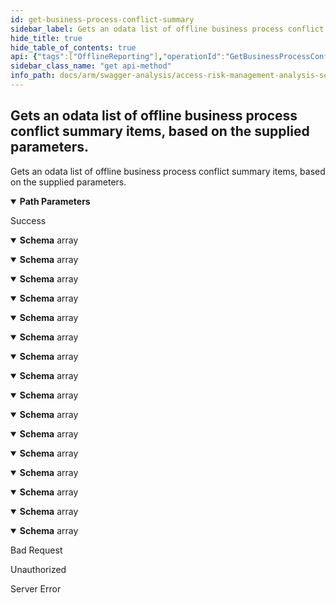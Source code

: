 ```yaml
---
id: get-business-process-conflict-summary
sidebar_label: Gets an odata list of offline business process conflict summary items, based on the supplied parameters.
hide_title: true
hide_table_of_contents: true
api: {"tags":["OfflineReporting"],"operationId":"GetBusinessProcessConflictSummary","parameters":[{"name":"analysisId","in":"path","description":"Represents the unique analysis identifier.","required":true,"schema":{"type":"integer","format":"int32"}}],"responses":{"200":{"description":"Success","content":{"application/json;odata.metadata=minimal;odata.streaming=true":{"schema":{"uniqueItems":false,"type":"array","items":{"description":"Represents the summary of the user conflict data, by business process.","type":"object","properties":{"ruleCode":{"description":"Represents the identifier of the risk (rule), which makes up the group of  risk being summarized in the business process conflict summary.","type":"string"},"riskRating":{"description":"Represents the rating of risk (rule) involved in the business process conflict.  Typical values are: Informational, Low, Medium, High and Critical.","type":"string"},"ruleName":{"description":"Represents the descriptive name of risk (rule) involved in the business process conflict.","type":"string"},"ruleBusinessProcess":{"description":"Represents the root level business process of the risk (rule).","type":"string"},"userId":{"description":"Represents the unique identifier of user involved in the conflict.","type":"string"},"fullName":{"description":"Represents the full name of the user involved in the conflict.","type":"string"},"businessFunctionName1":{"description":"Represents the comma delimited list of one or more business functions that make up the risk (rule).","type":"string"}}}}},"application/json;odata.metadata=minimal;odata.streaming=false":{"schema":{"uniqueItems":false,"type":"array","items":{"description":"Represents the summary of the user conflict data, by business process.","type":"object","properties":{"ruleCode":{"description":"Represents the identifier of the risk (rule), which makes up the group of  risk being summarized in the business process conflict summary.","type":"string"},"riskRating":{"description":"Represents the rating of risk (rule) involved in the business process conflict.  Typical values are: Informational, Low, Medium, High and Critical.","type":"string"},"ruleName":{"description":"Represents the descriptive name of risk (rule) involved in the business process conflict.","type":"string"},"ruleBusinessProcess":{"description":"Represents the root level business process of the risk (rule).","type":"string"},"userId":{"description":"Represents the unique identifier of user involved in the conflict.","type":"string"},"fullName":{"description":"Represents the full name of the user involved in the conflict.","type":"string"},"businessFunctionName1":{"description":"Represents the comma delimited list of one or more business functions that make up the risk (rule).","type":"string"}}}}},"application/json;odata.metadata=minimal":{"schema":{"uniqueItems":false,"type":"array","items":{"description":"Represents the summary of the user conflict data, by business process.","type":"object","properties":{"ruleCode":{"description":"Represents the identifier of the risk (rule), which makes up the group of  risk being summarized in the business process conflict summary.","type":"string"},"riskRating":{"description":"Represents the rating of risk (rule) involved in the business process conflict.  Typical values are: Informational, Low, Medium, High and Critical.","type":"string"},"ruleName":{"description":"Represents the descriptive name of risk (rule) involved in the business process conflict.","type":"string"},"ruleBusinessProcess":{"description":"Represents the root level business process of the risk (rule).","type":"string"},"userId":{"description":"Represents the unique identifier of user involved in the conflict.","type":"string"},"fullName":{"description":"Represents the full name of the user involved in the conflict.","type":"string"},"businessFunctionName1":{"description":"Represents the comma delimited list of one or more business functions that make up the risk (rule).","type":"string"}}}}},"application/json;odata.metadata=full;odata.streaming=true":{"schema":{"uniqueItems":false,"type":"array","items":{"description":"Represents the summary of the user conflict data, by business process.","type":"object","properties":{"ruleCode":{"description":"Represents the identifier of the risk (rule), which makes up the group of  risk being summarized in the business process conflict summary.","type":"string"},"riskRating":{"description":"Represents the rating of risk (rule) involved in the business process conflict.  Typical values are: Informational, Low, Medium, High and Critical.","type":"string"},"ruleName":{"description":"Represents the descriptive name of risk (rule) involved in the business process conflict.","type":"string"},"ruleBusinessProcess":{"description":"Represents the root level business process of the risk (rule).","type":"string"},"userId":{"description":"Represents the unique identifier of user involved in the conflict.","type":"string"},"fullName":{"description":"Represents the full name of the user involved in the conflict.","type":"string"},"businessFunctionName1":{"description":"Represents the comma delimited list of one or more business functions that make up the risk (rule).","type":"string"}}}}},"application/json;odata.metadata=full;odata.streaming=false":{"schema":{"uniqueItems":false,"type":"array","items":{"description":"Represents the summary of the user conflict data, by business process.","type":"object","properties":{"ruleCode":{"description":"Represents the identifier of the risk (rule), which makes up the group of  risk being summarized in the business process conflict summary.","type":"string"},"riskRating":{"description":"Represents the rating of risk (rule) involved in the business process conflict.  Typical values are: Informational, Low, Medium, High and Critical.","type":"string"},"ruleName":{"description":"Represents the descriptive name of risk (rule) involved in the business process conflict.","type":"string"},"ruleBusinessProcess":{"description":"Represents the root level business process of the risk (rule).","type":"string"},"userId":{"description":"Represents the unique identifier of user involved in the conflict.","type":"string"},"fullName":{"description":"Represents the full name of the user involved in the conflict.","type":"string"},"businessFunctionName1":{"description":"Represents the comma delimited list of one or more business functions that make up the risk (rule).","type":"string"}}}}},"application/json;odata.metadata=full":{"schema":{"uniqueItems":false,"type":"array","items":{"description":"Represents the summary of the user conflict data, by business process.","type":"object","properties":{"ruleCode":{"description":"Represents the identifier of the risk (rule), which makes up the group of  risk being summarized in the business process conflict summary.","type":"string"},"riskRating":{"description":"Represents the rating of risk (rule) involved in the business process conflict.  Typical values are: Informational, Low, Medium, High and Critical.","type":"string"},"ruleName":{"description":"Represents the descriptive name of risk (rule) involved in the business process conflict.","type":"string"},"ruleBusinessProcess":{"description":"Represents the root level business process of the risk (rule).","type":"string"},"userId":{"description":"Represents the unique identifier of user involved in the conflict.","type":"string"},"fullName":{"description":"Represents the full name of the user involved in the conflict.","type":"string"},"businessFunctionName1":{"description":"Represents the comma delimited list of one or more business functions that make up the risk (rule).","type":"string"}}}}},"application/json;odata.metadata=none;odata.streaming=true":{"schema":{"uniqueItems":false,"type":"array","items":{"description":"Represents the summary of the user conflict data, by business process.","type":"object","properties":{"ruleCode":{"description":"Represents the identifier of the risk (rule), which makes up the group of  risk being summarized in the business process conflict summary.","type":"string"},"riskRating":{"description":"Represents the rating of risk (rule) involved in the business process conflict.  Typical values are: Informational, Low, Medium, High and Critical.","type":"string"},"ruleName":{"description":"Represents the descriptive name of risk (rule) involved in the business process conflict.","type":"string"},"ruleBusinessProcess":{"description":"Represents the root level business process of the risk (rule).","type":"string"},"userId":{"description":"Represents the unique identifier of user involved in the conflict.","type":"string"},"fullName":{"description":"Represents the full name of the user involved in the conflict.","type":"string"},"businessFunctionName1":{"description":"Represents the comma delimited list of one or more business functions that make up the risk (rule).","type":"string"}}}}},"application/json;odata.metadata=none;odata.streaming=false":{"schema":{"uniqueItems":false,"type":"array","items":{"description":"Represents the summary of the user conflict data, by business process.","type":"object","properties":{"ruleCode":{"description":"Represents the identifier of the risk (rule), which makes up the group of  risk being summarized in the business process conflict summary.","type":"string"},"riskRating":{"description":"Represents the rating of risk (rule) involved in the business process conflict.  Typical values are: Informational, Low, Medium, High and Critical.","type":"string"},"ruleName":{"description":"Represents the descriptive name of risk (rule) involved in the business process conflict.","type":"string"},"ruleBusinessProcess":{"description":"Represents the root level business process of the risk (rule).","type":"string"},"userId":{"description":"Represents the unique identifier of user involved in the conflict.","type":"string"},"fullName":{"description":"Represents the full name of the user involved in the conflict.","type":"string"},"businessFunctionName1":{"description":"Represents the comma delimited list of one or more business functions that make up the risk (rule).","type":"string"}}}}},"application/json;odata.metadata=none":{"schema":{"uniqueItems":false,"type":"array","items":{"description":"Represents the summary of the user conflict data, by business process.","type":"object","properties":{"ruleCode":{"description":"Represents the identifier of the risk (rule), which makes up the group of  risk being summarized in the business process conflict summary.","type":"string"},"riskRating":{"description":"Represents the rating of risk (rule) involved in the business process conflict.  Typical values are: Informational, Low, Medium, High and Critical.","type":"string"},"ruleName":{"description":"Represents the descriptive name of risk (rule) involved in the business process conflict.","type":"string"},"ruleBusinessProcess":{"description":"Represents the root level business process of the risk (rule).","type":"string"},"userId":{"description":"Represents the unique identifier of user involved in the conflict.","type":"string"},"fullName":{"description":"Represents the full name of the user involved in the conflict.","type":"string"},"businessFunctionName1":{"description":"Represents the comma delimited list of one or more business functions that make up the risk (rule).","type":"string"}}}}},"application/json;odata.streaming=true":{"schema":{"uniqueItems":false,"type":"array","items":{"description":"Represents the summary of the user conflict data, by business process.","type":"object","properties":{"ruleCode":{"description":"Represents the identifier of the risk (rule), which makes up the group of  risk being summarized in the business process conflict summary.","type":"string"},"riskRating":{"description":"Represents the rating of risk (rule) involved in the business process conflict.  Typical values are: Informational, Low, Medium, High and Critical.","type":"string"},"ruleName":{"description":"Represents the descriptive name of risk (rule) involved in the business process conflict.","type":"string"},"ruleBusinessProcess":{"description":"Represents the root level business process of the risk (rule).","type":"string"},"userId":{"description":"Represents the unique identifier of user involved in the conflict.","type":"string"},"fullName":{"description":"Represents the full name of the user involved in the conflict.","type":"string"},"businessFunctionName1":{"description":"Represents the comma delimited list of one or more business functions that make up the risk (rule).","type":"string"}}}}},"application/json;odata.streaming=false":{"schema":{"uniqueItems":false,"type":"array","items":{"description":"Represents the summary of the user conflict data, by business process.","type":"object","properties":{"ruleCode":{"description":"Represents the identifier of the risk (rule), which makes up the group of  risk being summarized in the business process conflict summary.","type":"string"},"riskRating":{"description":"Represents the rating of risk (rule) involved in the business process conflict.  Typical values are: Informational, Low, Medium, High and Critical.","type":"string"},"ruleName":{"description":"Represents the descriptive name of risk (rule) involved in the business process conflict.","type":"string"},"ruleBusinessProcess":{"description":"Represents the root level business process of the risk (rule).","type":"string"},"userId":{"description":"Represents the unique identifier of user involved in the conflict.","type":"string"},"fullName":{"description":"Represents the full name of the user involved in the conflict.","type":"string"},"businessFunctionName1":{"description":"Represents the comma delimited list of one or more business functions that make up the risk (rule).","type":"string"}}}}},"application/json":{"schema":{"uniqueItems":false,"type":"array","items":{"description":"Represents the summary of the user conflict data, by business process.","type":"object","properties":{"ruleCode":{"description":"Represents the identifier of the risk (rule), which makes up the group of  risk being summarized in the business process conflict summary.","type":"string"},"riskRating":{"description":"Represents the rating of risk (rule) involved in the business process conflict.  Typical values are: Informational, Low, Medium, High and Critical.","type":"string"},"ruleName":{"description":"Represents the descriptive name of risk (rule) involved in the business process conflict.","type":"string"},"ruleBusinessProcess":{"description":"Represents the root level business process of the risk (rule).","type":"string"},"userId":{"description":"Represents the unique identifier of user involved in the conflict.","type":"string"},"fullName":{"description":"Represents the full name of the user involved in the conflict.","type":"string"},"businessFunctionName1":{"description":"Represents the comma delimited list of one or more business functions that make up the risk (rule).","type":"string"}}}}},"application/xml":{"schema":{"uniqueItems":false,"type":"array","items":{"description":"Represents the summary of the user conflict data, by business process.","type":"object","properties":{"ruleCode":{"description":"Represents the identifier of the risk (rule), which makes up the group of  risk being summarized in the business process conflict summary.","type":"string"},"riskRating":{"description":"Represents the rating of risk (rule) involved in the business process conflict.  Typical values are: Informational, Low, Medium, High and Critical.","type":"string"},"ruleName":{"description":"Represents the descriptive name of risk (rule) involved in the business process conflict.","type":"string"},"ruleBusinessProcess":{"description":"Represents the root level business process of the risk (rule).","type":"string"},"userId":{"description":"Represents the unique identifier of user involved in the conflict.","type":"string"},"fullName":{"description":"Represents the full name of the user involved in the conflict.","type":"string"},"businessFunctionName1":{"description":"Represents the comma delimited list of one or more business functions that make up the risk (rule).","type":"string"}}}}},"application/prs.odatatestxx-odata":{"schema":{"uniqueItems":false,"type":"array","items":{"description":"Represents the summary of the user conflict data, by business process.","type":"object","properties":{"ruleCode":{"description":"Represents the identifier of the risk (rule), which makes up the group of  risk being summarized in the business process conflict summary.","type":"string"},"riskRating":{"description":"Represents the rating of risk (rule) involved in the business process conflict.  Typical values are: Informational, Low, Medium, High and Critical.","type":"string"},"ruleName":{"description":"Represents the descriptive name of risk (rule) involved in the business process conflict.","type":"string"},"ruleBusinessProcess":{"description":"Represents the root level business process of the risk (rule).","type":"string"},"userId":{"description":"Represents the unique identifier of user involved in the conflict.","type":"string"},"fullName":{"description":"Represents the full name of the user involved in the conflict.","type":"string"},"businessFunctionName1":{"description":"Represents the comma delimited list of one or more business functions that make up the risk (rule).","type":"string"}}}}},"text/plain":{"schema":{"uniqueItems":false,"type":"array","items":{"description":"Represents the summary of the user conflict data, by business process.","type":"object","properties":{"ruleCode":{"description":"Represents the identifier of the risk (rule), which makes up the group of  risk being summarized in the business process conflict summary.","type":"string"},"riskRating":{"description":"Represents the rating of risk (rule) involved in the business process conflict.  Typical values are: Informational, Low, Medium, High and Critical.","type":"string"},"ruleName":{"description":"Represents the descriptive name of risk (rule) involved in the business process conflict.","type":"string"},"ruleBusinessProcess":{"description":"Represents the root level business process of the risk (rule).","type":"string"},"userId":{"description":"Represents the unique identifier of user involved in the conflict.","type":"string"},"fullName":{"description":"Represents the full name of the user involved in the conflict.","type":"string"},"businessFunctionName1":{"description":"Represents the comma delimited list of one or more business functions that make up the risk (rule).","type":"string"}}}}},"text/json":{"schema":{"uniqueItems":false,"type":"array","items":{"description":"Represents the summary of the user conflict data, by business process.","type":"object","properties":{"ruleCode":{"description":"Represents the identifier of the risk (rule), which makes up the group of  risk being summarized in the business process conflict summary.","type":"string"},"riskRating":{"description":"Represents the rating of risk (rule) involved in the business process conflict.  Typical values are: Informational, Low, Medium, High and Critical.","type":"string"},"ruleName":{"description":"Represents the descriptive name of risk (rule) involved in the business process conflict.","type":"string"},"ruleBusinessProcess":{"description":"Represents the root level business process of the risk (rule).","type":"string"},"userId":{"description":"Represents the unique identifier of user involved in the conflict.","type":"string"},"fullName":{"description":"Represents the full name of the user involved in the conflict.","type":"string"},"businessFunctionName1":{"description":"Represents the comma delimited list of one or more business functions that make up the risk (rule).","type":"string"}}}}}}},"400":{"description":"Bad Request"},"401":{"description":"Unauthorized"},"500":{"description":"Server Error"}},"description":"Gets an odata list of offline business process conflict summary items, based on the supplied parameters.","method":"get","path":"/api/offlinereporting/businessprocessconflictsummary/{analysisId}","info":{"version":"v1","title":"Access Risk Management Analysis Services"},"postman":{"name":"Gets an odata list of offline business process conflict summary items, based on the supplied parameters.","description":{"type":"text/plain"},"url":{"path":["api","offlinereporting","businessprocessconflictsummary",":analysisId"],"host":["{{baseUrl}}"],"query":[],"variable":[{"disabled":false,"description":{"content":"(Required) Represents the unique analysis identifier.","type":"text/plain"},"type":"any","value":"","key":"analysisId"}]},"header":[{"key":"Accept","value":"application/json;odata.metadata=minimal;odata.streaming=true"}],"method":"GET"}}
sidebar_class_name: "get api-method"
info_path: docs/arm/swagger-analysis/access-risk-management-analysis-services
---
```



## Gets an odata list of offline business process conflict summary items, based on the supplied parameters.



Gets an odata list of offline business process conflict summary items, based on the supplied parameters.

<details style={{"marginBottom":"1rem"}} data-collapsed={false} open={true}><summary style={{}}><strong>Path Parameters</strong></summary><div><ul><ParamsItem className={"paramsItem"} param={{"name":"analysisId","in":"path","description":"Represents the unique analysis identifier.","required":true,"schema":{"type":"integer","format":"int32"}}}></ParamsItem></ul></div></details><div><ApiTabs><TabItem label={"200"} value={"200"}><div>

Success

</div><div><MimeTabs groupId={"mime-type"}><TabItem label={"application/json;odata.metadata=minimal;odata.streaming=true"} value={"application/json;odata.metadata=minimal;odata.streaming=true"}><SchemaTabs groupId={"schema-tabs"}><TabItem label={"Schema"} value={"Schema"}><details style={{}} data-collapsed={false} open={true}><summary style={{"textAlign":"left"}}><strong>Schema</strong><span style={{"opacity":"0.6"}}> array</span></summary><div style={{"textAlign":"left","marginLeft":"1rem"}}></div><ul style={{"marginLeft":"1rem"}}><SchemaItem collapsible={false} name={"ruleCode"} required={false} schemaDescription={"Represents the identifier of the risk (rule), which makes up the group of  risk being summarized in the business process conflict summary."} schemaName={"string"} qualifierMessage={undefined} defaultValue={undefined}></SchemaItem><SchemaItem collapsible={false} name={"riskRating"} required={false} schemaDescription={"Represents the rating of risk (rule) involved in the business process conflict.  Typical values are: Informational, Low, Medium, High and Critical."} schemaName={"string"} qualifierMessage={undefined} defaultValue={undefined}></SchemaItem><SchemaItem collapsible={false} name={"ruleName"} required={false} schemaDescription={"Represents the descriptive name of risk (rule) involved in the business process conflict."} schemaName={"string"} qualifierMessage={undefined} defaultValue={undefined}></SchemaItem><SchemaItem collapsible={false} name={"ruleBusinessProcess"} required={false} schemaDescription={"Represents the root level business process of the risk (rule)."} schemaName={"string"} qualifierMessage={undefined} defaultValue={undefined}></SchemaItem><SchemaItem collapsible={false} name={"userId"} required={false} schemaDescription={"Represents the unique identifier of user involved in the conflict."} schemaName={"string"} qualifierMessage={undefined} defaultValue={undefined}></SchemaItem><SchemaItem collapsible={false} name={"fullName"} required={false} schemaDescription={"Represents the full name of the user involved in the conflict."} schemaName={"string"} qualifierMessage={undefined} defaultValue={undefined}></SchemaItem><SchemaItem collapsible={false} name={"businessFunctionName1"} required={false} schemaDescription={"Represents the comma delimited list of one or more business functions that make up the risk (rule)."} schemaName={"string"} qualifierMessage={undefined} defaultValue={undefined}></SchemaItem></ul></details></TabItem></SchemaTabs></TabItem><TabItem label={"application/json;odata.metadata=minimal;odata.streaming=false"} value={"application/json;odata.metadata=minimal;odata.streaming=false"}><SchemaTabs groupId={"schema-tabs"}><TabItem label={"Schema"} value={"Schema"}><details style={{}} data-collapsed={false} open={true}><summary style={{"textAlign":"left"}}><strong>Schema</strong><span style={{"opacity":"0.6"}}> array</span></summary><div style={{"textAlign":"left","marginLeft":"1rem"}}></div><ul style={{"marginLeft":"1rem"}}><SchemaItem collapsible={false} name={"ruleCode"} required={false} schemaDescription={"Represents the identifier of the risk (rule), which makes up the group of  risk being summarized in the business process conflict summary."} schemaName={"string"} qualifierMessage={undefined} defaultValue={undefined}></SchemaItem><SchemaItem collapsible={false} name={"riskRating"} required={false} schemaDescription={"Represents the rating of risk (rule) involved in the business process conflict.  Typical values are: Informational, Low, Medium, High and Critical."} schemaName={"string"} qualifierMessage={undefined} defaultValue={undefined}></SchemaItem><SchemaItem collapsible={false} name={"ruleName"} required={false} schemaDescription={"Represents the descriptive name of risk (rule) involved in the business process conflict."} schemaName={"string"} qualifierMessage={undefined} defaultValue={undefined}></SchemaItem><SchemaItem collapsible={false} name={"ruleBusinessProcess"} required={false} schemaDescription={"Represents the root level business process of the risk (rule)."} schemaName={"string"} qualifierMessage={undefined} defaultValue={undefined}></SchemaItem><SchemaItem collapsible={false} name={"userId"} required={false} schemaDescription={"Represents the unique identifier of user involved in the conflict."} schemaName={"string"} qualifierMessage={undefined} defaultValue={undefined}></SchemaItem><SchemaItem collapsible={false} name={"fullName"} required={false} schemaDescription={"Represents the full name of the user involved in the conflict."} schemaName={"string"} qualifierMessage={undefined} defaultValue={undefined}></SchemaItem><SchemaItem collapsible={false} name={"businessFunctionName1"} required={false} schemaDescription={"Represents the comma delimited list of one or more business functions that make up the risk (rule)."} schemaName={"string"} qualifierMessage={undefined} defaultValue={undefined}></SchemaItem></ul></details></TabItem></SchemaTabs></TabItem><TabItem label={"application/json;odata.metadata=minimal"} value={"application/json;odata.metadata=minimal"}><SchemaTabs groupId={"schema-tabs"}><TabItem label={"Schema"} value={"Schema"}><details style={{}} data-collapsed={false} open={true}><summary style={{"textAlign":"left"}}><strong>Schema</strong><span style={{"opacity":"0.6"}}> array</span></summary><div style={{"textAlign":"left","marginLeft":"1rem"}}></div><ul style={{"marginLeft":"1rem"}}><SchemaItem collapsible={false} name={"ruleCode"} required={false} schemaDescription={"Represents the identifier of the risk (rule), which makes up the group of  risk being summarized in the business process conflict summary."} schemaName={"string"} qualifierMessage={undefined} defaultValue={undefined}></SchemaItem><SchemaItem collapsible={false} name={"riskRating"} required={false} schemaDescription={"Represents the rating of risk (rule) involved in the business process conflict.  Typical values are: Informational, Low, Medium, High and Critical."} schemaName={"string"} qualifierMessage={undefined} defaultValue={undefined}></SchemaItem><SchemaItem collapsible={false} name={"ruleName"} required={false} schemaDescription={"Represents the descriptive name of risk (rule) involved in the business process conflict."} schemaName={"string"} qualifierMessage={undefined} defaultValue={undefined}></SchemaItem><SchemaItem collapsible={false} name={"ruleBusinessProcess"} required={false} schemaDescription={"Represents the root level business process of the risk (rule)."} schemaName={"string"} qualifierMessage={undefined} defaultValue={undefined}></SchemaItem><SchemaItem collapsible={false} name={"userId"} required={false} schemaDescription={"Represents the unique identifier of user involved in the conflict."} schemaName={"string"} qualifierMessage={undefined} defaultValue={undefined}></SchemaItem><SchemaItem collapsible={false} name={"fullName"} required={false} schemaDescription={"Represents the full name of the user involved in the conflict."} schemaName={"string"} qualifierMessage={undefined} defaultValue={undefined}></SchemaItem><SchemaItem collapsible={false} name={"businessFunctionName1"} required={false} schemaDescription={"Represents the comma delimited list of one or more business functions that make up the risk (rule)."} schemaName={"string"} qualifierMessage={undefined} defaultValue={undefined}></SchemaItem></ul></details></TabItem></SchemaTabs></TabItem><TabItem label={"application/json;odata.metadata=full;odata.streaming=true"} value={"application/json;odata.metadata=full;odata.streaming=true"}><SchemaTabs groupId={"schema-tabs"}><TabItem label={"Schema"} value={"Schema"}><details style={{}} data-collapsed={false} open={true}><summary style={{"textAlign":"left"}}><strong>Schema</strong><span style={{"opacity":"0.6"}}> array</span></summary><div style={{"textAlign":"left","marginLeft":"1rem"}}></div><ul style={{"marginLeft":"1rem"}}><SchemaItem collapsible={false} name={"ruleCode"} required={false} schemaDescription={"Represents the identifier of the risk (rule), which makes up the group of  risk being summarized in the business process conflict summary."} schemaName={"string"} qualifierMessage={undefined} defaultValue={undefined}></SchemaItem><SchemaItem collapsible={false} name={"riskRating"} required={false} schemaDescription={"Represents the rating of risk (rule) involved in the business process conflict.  Typical values are: Informational, Low, Medium, High and Critical."} schemaName={"string"} qualifierMessage={undefined} defaultValue={undefined}></SchemaItem><SchemaItem collapsible={false} name={"ruleName"} required={false} schemaDescription={"Represents the descriptive name of risk (rule) involved in the business process conflict."} schemaName={"string"} qualifierMessage={undefined} defaultValue={undefined}></SchemaItem><SchemaItem collapsible={false} name={"ruleBusinessProcess"} required={false} schemaDescription={"Represents the root level business process of the risk (rule)."} schemaName={"string"} qualifierMessage={undefined} defaultValue={undefined}></SchemaItem><SchemaItem collapsible={false} name={"userId"} required={false} schemaDescription={"Represents the unique identifier of user involved in the conflict."} schemaName={"string"} qualifierMessage={undefined} defaultValue={undefined}></SchemaItem><SchemaItem collapsible={false} name={"fullName"} required={false} schemaDescription={"Represents the full name of the user involved in the conflict."} schemaName={"string"} qualifierMessage={undefined} defaultValue={undefined}></SchemaItem><SchemaItem collapsible={false} name={"businessFunctionName1"} required={false} schemaDescription={"Represents the comma delimited list of one or more business functions that make up the risk (rule)."} schemaName={"string"} qualifierMessage={undefined} defaultValue={undefined}></SchemaItem></ul></details></TabItem></SchemaTabs></TabItem><TabItem label={"application/json;odata.metadata=full;odata.streaming=false"} value={"application/json;odata.metadata=full;odata.streaming=false"}><SchemaTabs groupId={"schema-tabs"}><TabItem label={"Schema"} value={"Schema"}><details style={{}} data-collapsed={false} open={true}><summary style={{"textAlign":"left"}}><strong>Schema</strong><span style={{"opacity":"0.6"}}> array</span></summary><div style={{"textAlign":"left","marginLeft":"1rem"}}></div><ul style={{"marginLeft":"1rem"}}><SchemaItem collapsible={false} name={"ruleCode"} required={false} schemaDescription={"Represents the identifier of the risk (rule), which makes up the group of  risk being summarized in the business process conflict summary."} schemaName={"string"} qualifierMessage={undefined} defaultValue={undefined}></SchemaItem><SchemaItem collapsible={false} name={"riskRating"} required={false} schemaDescription={"Represents the rating of risk (rule) involved in the business process conflict.  Typical values are: Informational, Low, Medium, High and Critical."} schemaName={"string"} qualifierMessage={undefined} defaultValue={undefined}></SchemaItem><SchemaItem collapsible={false} name={"ruleName"} required={false} schemaDescription={"Represents the descriptive name of risk (rule) involved in the business process conflict."} schemaName={"string"} qualifierMessage={undefined} defaultValue={undefined}></SchemaItem><SchemaItem collapsible={false} name={"ruleBusinessProcess"} required={false} schemaDescription={"Represents the root level business process of the risk (rule)."} schemaName={"string"} qualifierMessage={undefined} defaultValue={undefined}></SchemaItem><SchemaItem collapsible={false} name={"userId"} required={false} schemaDescription={"Represents the unique identifier of user involved in the conflict."} schemaName={"string"} qualifierMessage={undefined} defaultValue={undefined}></SchemaItem><SchemaItem collapsible={false} name={"fullName"} required={false} schemaDescription={"Represents the full name of the user involved in the conflict."} schemaName={"string"} qualifierMessage={undefined} defaultValue={undefined}></SchemaItem><SchemaItem collapsible={false} name={"businessFunctionName1"} required={false} schemaDescription={"Represents the comma delimited list of one or more business functions that make up the risk (rule)."} schemaName={"string"} qualifierMessage={undefined} defaultValue={undefined}></SchemaItem></ul></details></TabItem></SchemaTabs></TabItem><TabItem label={"application/json;odata.metadata=full"} value={"application/json;odata.metadata=full"}><SchemaTabs groupId={"schema-tabs"}><TabItem label={"Schema"} value={"Schema"}><details style={{}} data-collapsed={false} open={true}><summary style={{"textAlign":"left"}}><strong>Schema</strong><span style={{"opacity":"0.6"}}> array</span></summary><div style={{"textAlign":"left","marginLeft":"1rem"}}></div><ul style={{"marginLeft":"1rem"}}><SchemaItem collapsible={false} name={"ruleCode"} required={false} schemaDescription={"Represents the identifier of the risk (rule), which makes up the group of  risk being summarized in the business process conflict summary."} schemaName={"string"} qualifierMessage={undefined} defaultValue={undefined}></SchemaItem><SchemaItem collapsible={false} name={"riskRating"} required={false} schemaDescription={"Represents the rating of risk (rule) involved in the business process conflict.  Typical values are: Informational, Low, Medium, High and Critical."} schemaName={"string"} qualifierMessage={undefined} defaultValue={undefined}></SchemaItem><SchemaItem collapsible={false} name={"ruleName"} required={false} schemaDescription={"Represents the descriptive name of risk (rule) involved in the business process conflict."} schemaName={"string"} qualifierMessage={undefined} defaultValue={undefined}></SchemaItem><SchemaItem collapsible={false} name={"ruleBusinessProcess"} required={false} schemaDescription={"Represents the root level business process of the risk (rule)."} schemaName={"string"} qualifierMessage={undefined} defaultValue={undefined}></SchemaItem><SchemaItem collapsible={false} name={"userId"} required={false} schemaDescription={"Represents the unique identifier of user involved in the conflict."} schemaName={"string"} qualifierMessage={undefined} defaultValue={undefined}></SchemaItem><SchemaItem collapsible={false} name={"fullName"} required={false} schemaDescription={"Represents the full name of the user involved in the conflict."} schemaName={"string"} qualifierMessage={undefined} defaultValue={undefined}></SchemaItem><SchemaItem collapsible={false} name={"businessFunctionName1"} required={false} schemaDescription={"Represents the comma delimited list of one or more business functions that make up the risk (rule)."} schemaName={"string"} qualifierMessage={undefined} defaultValue={undefined}></SchemaItem></ul></details></TabItem></SchemaTabs></TabItem><TabItem label={"application/json;odata.metadata=none;odata.streaming=true"} value={"application/json;odata.metadata=none;odata.streaming=true"}><SchemaTabs groupId={"schema-tabs"}><TabItem label={"Schema"} value={"Schema"}><details style={{}} data-collapsed={false} open={true}><summary style={{"textAlign":"left"}}><strong>Schema</strong><span style={{"opacity":"0.6"}}> array</span></summary><div style={{"textAlign":"left","marginLeft":"1rem"}}></div><ul style={{"marginLeft":"1rem"}}><SchemaItem collapsible={false} name={"ruleCode"} required={false} schemaDescription={"Represents the identifier of the risk (rule), which makes up the group of  risk being summarized in the business process conflict summary."} schemaName={"string"} qualifierMessage={undefined} defaultValue={undefined}></SchemaItem><SchemaItem collapsible={false} name={"riskRating"} required={false} schemaDescription={"Represents the rating of risk (rule) involved in the business process conflict.  Typical values are: Informational, Low, Medium, High and Critical."} schemaName={"string"} qualifierMessage={undefined} defaultValue={undefined}></SchemaItem><SchemaItem collapsible={false} name={"ruleName"} required={false} schemaDescription={"Represents the descriptive name of risk (rule) involved in the business process conflict."} schemaName={"string"} qualifierMessage={undefined} defaultValue={undefined}></SchemaItem><SchemaItem collapsible={false} name={"ruleBusinessProcess"} required={false} schemaDescription={"Represents the root level business process of the risk (rule)."} schemaName={"string"} qualifierMessage={undefined} defaultValue={undefined}></SchemaItem><SchemaItem collapsible={false} name={"userId"} required={false} schemaDescription={"Represents the unique identifier of user involved in the conflict."} schemaName={"string"} qualifierMessage={undefined} defaultValue={undefined}></SchemaItem><SchemaItem collapsible={false} name={"fullName"} required={false} schemaDescription={"Represents the full name of the user involved in the conflict."} schemaName={"string"} qualifierMessage={undefined} defaultValue={undefined}></SchemaItem><SchemaItem collapsible={false} name={"businessFunctionName1"} required={false} schemaDescription={"Represents the comma delimited list of one or more business functions that make up the risk (rule)."} schemaName={"string"} qualifierMessage={undefined} defaultValue={undefined}></SchemaItem></ul></details></TabItem></SchemaTabs></TabItem><TabItem label={"application/json;odata.metadata=none;odata.streaming=false"} value={"application/json;odata.metadata=none;odata.streaming=false"}><SchemaTabs groupId={"schema-tabs"}><TabItem label={"Schema"} value={"Schema"}><details style={{}} data-collapsed={false} open={true}><summary style={{"textAlign":"left"}}><strong>Schema</strong><span style={{"opacity":"0.6"}}> array</span></summary><div style={{"textAlign":"left","marginLeft":"1rem"}}></div><ul style={{"marginLeft":"1rem"}}><SchemaItem collapsible={false} name={"ruleCode"} required={false} schemaDescription={"Represents the identifier of the risk (rule), which makes up the group of  risk being summarized in the business process conflict summary."} schemaName={"string"} qualifierMessage={undefined} defaultValue={undefined}></SchemaItem><SchemaItem collapsible={false} name={"riskRating"} required={false} schemaDescription={"Represents the rating of risk (rule) involved in the business process conflict.  Typical values are: Informational, Low, Medium, High and Critical."} schemaName={"string"} qualifierMessage={undefined} defaultValue={undefined}></SchemaItem><SchemaItem collapsible={false} name={"ruleName"} required={false} schemaDescription={"Represents the descriptive name of risk (rule) involved in the business process conflict."} schemaName={"string"} qualifierMessage={undefined} defaultValue={undefined}></SchemaItem><SchemaItem collapsible={false} name={"ruleBusinessProcess"} required={false} schemaDescription={"Represents the root level business process of the risk (rule)."} schemaName={"string"} qualifierMessage={undefined} defaultValue={undefined}></SchemaItem><SchemaItem collapsible={false} name={"userId"} required={false} schemaDescription={"Represents the unique identifier of user involved in the conflict."} schemaName={"string"} qualifierMessage={undefined} defaultValue={undefined}></SchemaItem><SchemaItem collapsible={false} name={"fullName"} required={false} schemaDescription={"Represents the full name of the user involved in the conflict."} schemaName={"string"} qualifierMessage={undefined} defaultValue={undefined}></SchemaItem><SchemaItem collapsible={false} name={"businessFunctionName1"} required={false} schemaDescription={"Represents the comma delimited list of one or more business functions that make up the risk (rule)."} schemaName={"string"} qualifierMessage={undefined} defaultValue={undefined}></SchemaItem></ul></details></TabItem></SchemaTabs></TabItem><TabItem label={"application/json;odata.metadata=none"} value={"application/json;odata.metadata=none"}><SchemaTabs groupId={"schema-tabs"}><TabItem label={"Schema"} value={"Schema"}><details style={{}} data-collapsed={false} open={true}><summary style={{"textAlign":"left"}}><strong>Schema</strong><span style={{"opacity":"0.6"}}> array</span></summary><div style={{"textAlign":"left","marginLeft":"1rem"}}></div><ul style={{"marginLeft":"1rem"}}><SchemaItem collapsible={false} name={"ruleCode"} required={false} schemaDescription={"Represents the identifier of the risk (rule), which makes up the group of  risk being summarized in the business process conflict summary."} schemaName={"string"} qualifierMessage={undefined} defaultValue={undefined}></SchemaItem><SchemaItem collapsible={false} name={"riskRating"} required={false} schemaDescription={"Represents the rating of risk (rule) involved in the business process conflict.  Typical values are: Informational, Low, Medium, High and Critical."} schemaName={"string"} qualifierMessage={undefined} defaultValue={undefined}></SchemaItem><SchemaItem collapsible={false} name={"ruleName"} required={false} schemaDescription={"Represents the descriptive name of risk (rule) involved in the business process conflict."} schemaName={"string"} qualifierMessage={undefined} defaultValue={undefined}></SchemaItem><SchemaItem collapsible={false} name={"ruleBusinessProcess"} required={false} schemaDescription={"Represents the root level business process of the risk (rule)."} schemaName={"string"} qualifierMessage={undefined} defaultValue={undefined}></SchemaItem><SchemaItem collapsible={false} name={"userId"} required={false} schemaDescription={"Represents the unique identifier of user involved in the conflict."} schemaName={"string"} qualifierMessage={undefined} defaultValue={undefined}></SchemaItem><SchemaItem collapsible={false} name={"fullName"} required={false} schemaDescription={"Represents the full name of the user involved in the conflict."} schemaName={"string"} qualifierMessage={undefined} defaultValue={undefined}></SchemaItem><SchemaItem collapsible={false} name={"businessFunctionName1"} required={false} schemaDescription={"Represents the comma delimited list of one or more business functions that make up the risk (rule)."} schemaName={"string"} qualifierMessage={undefined} defaultValue={undefined}></SchemaItem></ul></details></TabItem></SchemaTabs></TabItem><TabItem label={"application/json;odata.streaming=true"} value={"application/json;odata.streaming=true"}><SchemaTabs groupId={"schema-tabs"}><TabItem label={"Schema"} value={"Schema"}><details style={{}} data-collapsed={false} open={true}><summary style={{"textAlign":"left"}}><strong>Schema</strong><span style={{"opacity":"0.6"}}> array</span></summary><div style={{"textAlign":"left","marginLeft":"1rem"}}></div><ul style={{"marginLeft":"1rem"}}><SchemaItem collapsible={false} name={"ruleCode"} required={false} schemaDescription={"Represents the identifier of the risk (rule), which makes up the group of  risk being summarized in the business process conflict summary."} schemaName={"string"} qualifierMessage={undefined} defaultValue={undefined}></SchemaItem><SchemaItem collapsible={false} name={"riskRating"} required={false} schemaDescription={"Represents the rating of risk (rule) involved in the business process conflict.  Typical values are: Informational, Low, Medium, High and Critical."} schemaName={"string"} qualifierMessage={undefined} defaultValue={undefined}></SchemaItem><SchemaItem collapsible={false} name={"ruleName"} required={false} schemaDescription={"Represents the descriptive name of risk (rule) involved in the business process conflict."} schemaName={"string"} qualifierMessage={undefined} defaultValue={undefined}></SchemaItem><SchemaItem collapsible={false} name={"ruleBusinessProcess"} required={false} schemaDescription={"Represents the root level business process of the risk (rule)."} schemaName={"string"} qualifierMessage={undefined} defaultValue={undefined}></SchemaItem><SchemaItem collapsible={false} name={"userId"} required={false} schemaDescription={"Represents the unique identifier of user involved in the conflict."} schemaName={"string"} qualifierMessage={undefined} defaultValue={undefined}></SchemaItem><SchemaItem collapsible={false} name={"fullName"} required={false} schemaDescription={"Represents the full name of the user involved in the conflict."} schemaName={"string"} qualifierMessage={undefined} defaultValue={undefined}></SchemaItem><SchemaItem collapsible={false} name={"businessFunctionName1"} required={false} schemaDescription={"Represents the comma delimited list of one or more business functions that make up the risk (rule)."} schemaName={"string"} qualifierMessage={undefined} defaultValue={undefined}></SchemaItem></ul></details></TabItem></SchemaTabs></TabItem><TabItem label={"application/json;odata.streaming=false"} value={"application/json;odata.streaming=false"}><SchemaTabs groupId={"schema-tabs"}><TabItem label={"Schema"} value={"Schema"}><details style={{}} data-collapsed={false} open={true}><summary style={{"textAlign":"left"}}><strong>Schema</strong><span style={{"opacity":"0.6"}}> array</span></summary><div style={{"textAlign":"left","marginLeft":"1rem"}}></div><ul style={{"marginLeft":"1rem"}}><SchemaItem collapsible={false} name={"ruleCode"} required={false} schemaDescription={"Represents the identifier of the risk (rule), which makes up the group of  risk being summarized in the business process conflict summary."} schemaName={"string"} qualifierMessage={undefined} defaultValue={undefined}></SchemaItem><SchemaItem collapsible={false} name={"riskRating"} required={false} schemaDescription={"Represents the rating of risk (rule) involved in the business process conflict.  Typical values are: Informational, Low, Medium, High and Critical."} schemaName={"string"} qualifierMessage={undefined} defaultValue={undefined}></SchemaItem><SchemaItem collapsible={false} name={"ruleName"} required={false} schemaDescription={"Represents the descriptive name of risk (rule) involved in the business process conflict."} schemaName={"string"} qualifierMessage={undefined} defaultValue={undefined}></SchemaItem><SchemaItem collapsible={false} name={"ruleBusinessProcess"} required={false} schemaDescription={"Represents the root level business process of the risk (rule)."} schemaName={"string"} qualifierMessage={undefined} defaultValue={undefined}></SchemaItem><SchemaItem collapsible={false} name={"userId"} required={false} schemaDescription={"Represents the unique identifier of user involved in the conflict."} schemaName={"string"} qualifierMessage={undefined} defaultValue={undefined}></SchemaItem><SchemaItem collapsible={false} name={"fullName"} required={false} schemaDescription={"Represents the full name of the user involved in the conflict."} schemaName={"string"} qualifierMessage={undefined} defaultValue={undefined}></SchemaItem><SchemaItem collapsible={false} name={"businessFunctionName1"} required={false} schemaDescription={"Represents the comma delimited list of one or more business functions that make up the risk (rule)."} schemaName={"string"} qualifierMessage={undefined} defaultValue={undefined}></SchemaItem></ul></details></TabItem></SchemaTabs></TabItem><TabItem label={"application/json"} value={"application/json"}><SchemaTabs groupId={"schema-tabs"}><TabItem label={"Schema"} value={"Schema"}><details style={{}} data-collapsed={false} open={true}><summary style={{"textAlign":"left"}}><strong>Schema</strong><span style={{"opacity":"0.6"}}> array</span></summary><div style={{"textAlign":"left","marginLeft":"1rem"}}></div><ul style={{"marginLeft":"1rem"}}><SchemaItem collapsible={false} name={"ruleCode"} required={false} schemaDescription={"Represents the identifier of the risk (rule), which makes up the group of  risk being summarized in the business process conflict summary."} schemaName={"string"} qualifierMessage={undefined} defaultValue={undefined}></SchemaItem><SchemaItem collapsible={false} name={"riskRating"} required={false} schemaDescription={"Represents the rating of risk (rule) involved in the business process conflict.  Typical values are: Informational, Low, Medium, High and Critical."} schemaName={"string"} qualifierMessage={undefined} defaultValue={undefined}></SchemaItem><SchemaItem collapsible={false} name={"ruleName"} required={false} schemaDescription={"Represents the descriptive name of risk (rule) involved in the business process conflict."} schemaName={"string"} qualifierMessage={undefined} defaultValue={undefined}></SchemaItem><SchemaItem collapsible={false} name={"ruleBusinessProcess"} required={false} schemaDescription={"Represents the root level business process of the risk (rule)."} schemaName={"string"} qualifierMessage={undefined} defaultValue={undefined}></SchemaItem><SchemaItem collapsible={false} name={"userId"} required={false} schemaDescription={"Represents the unique identifier of user involved in the conflict."} schemaName={"string"} qualifierMessage={undefined} defaultValue={undefined}></SchemaItem><SchemaItem collapsible={false} name={"fullName"} required={false} schemaDescription={"Represents the full name of the user involved in the conflict."} schemaName={"string"} qualifierMessage={undefined} defaultValue={undefined}></SchemaItem><SchemaItem collapsible={false} name={"businessFunctionName1"} required={false} schemaDescription={"Represents the comma delimited list of one or more business functions that make up the risk (rule)."} schemaName={"string"} qualifierMessage={undefined} defaultValue={undefined}></SchemaItem></ul></details></TabItem></SchemaTabs></TabItem><TabItem label={"application/xml"} value={"application/xml"}><SchemaTabs groupId={"schema-tabs"}><TabItem label={"Schema"} value={"Schema"}><details style={{}} data-collapsed={false} open={true}><summary style={{"textAlign":"left"}}><strong>Schema</strong><span style={{"opacity":"0.6"}}> array</span></summary><div style={{"textAlign":"left","marginLeft":"1rem"}}></div><ul style={{"marginLeft":"1rem"}}><SchemaItem collapsible={false} name={"ruleCode"} required={false} schemaDescription={"Represents the identifier of the risk (rule), which makes up the group of  risk being summarized in the business process conflict summary."} schemaName={"string"} qualifierMessage={undefined} defaultValue={undefined}></SchemaItem><SchemaItem collapsible={false} name={"riskRating"} required={false} schemaDescription={"Represents the rating of risk (rule) involved in the business process conflict.  Typical values are: Informational, Low, Medium, High and Critical."} schemaName={"string"} qualifierMessage={undefined} defaultValue={undefined}></SchemaItem><SchemaItem collapsible={false} name={"ruleName"} required={false} schemaDescription={"Represents the descriptive name of risk (rule) involved in the business process conflict."} schemaName={"string"} qualifierMessage={undefined} defaultValue={undefined}></SchemaItem><SchemaItem collapsible={false} name={"ruleBusinessProcess"} required={false} schemaDescription={"Represents the root level business process of the risk (rule)."} schemaName={"string"} qualifierMessage={undefined} defaultValue={undefined}></SchemaItem><SchemaItem collapsible={false} name={"userId"} required={false} schemaDescription={"Represents the unique identifier of user involved in the conflict."} schemaName={"string"} qualifierMessage={undefined} defaultValue={undefined}></SchemaItem><SchemaItem collapsible={false} name={"fullName"} required={false} schemaDescription={"Represents the full name of the user involved in the conflict."} schemaName={"string"} qualifierMessage={undefined} defaultValue={undefined}></SchemaItem><SchemaItem collapsible={false} name={"businessFunctionName1"} required={false} schemaDescription={"Represents the comma delimited list of one or more business functions that make up the risk (rule)."} schemaName={"string"} qualifierMessage={undefined} defaultValue={undefined}></SchemaItem></ul></details></TabItem></SchemaTabs></TabItem><TabItem label={"application/prs.odatatestxx-odata"} value={"application/prs.odatatestxx-odata"}><SchemaTabs groupId={"schema-tabs"}><TabItem label={"Schema"} value={"Schema"}><details style={{}} data-collapsed={false} open={true}><summary style={{"textAlign":"left"}}><strong>Schema</strong><span style={{"opacity":"0.6"}}> array</span></summary><div style={{"textAlign":"left","marginLeft":"1rem"}}></div><ul style={{"marginLeft":"1rem"}}><SchemaItem collapsible={false} name={"ruleCode"} required={false} schemaDescription={"Represents the identifier of the risk (rule), which makes up the group of  risk being summarized in the business process conflict summary."} schemaName={"string"} qualifierMessage={undefined} defaultValue={undefined}></SchemaItem><SchemaItem collapsible={false} name={"riskRating"} required={false} schemaDescription={"Represents the rating of risk (rule) involved in the business process conflict.  Typical values are: Informational, Low, Medium, High and Critical."} schemaName={"string"} qualifierMessage={undefined} defaultValue={undefined}></SchemaItem><SchemaItem collapsible={false} name={"ruleName"} required={false} schemaDescription={"Represents the descriptive name of risk (rule) involved in the business process conflict."} schemaName={"string"} qualifierMessage={undefined} defaultValue={undefined}></SchemaItem><SchemaItem collapsible={false} name={"ruleBusinessProcess"} required={false} schemaDescription={"Represents the root level business process of the risk (rule)."} schemaName={"string"} qualifierMessage={undefined} defaultValue={undefined}></SchemaItem><SchemaItem collapsible={false} name={"userId"} required={false} schemaDescription={"Represents the unique identifier of user involved in the conflict."} schemaName={"string"} qualifierMessage={undefined} defaultValue={undefined}></SchemaItem><SchemaItem collapsible={false} name={"fullName"} required={false} schemaDescription={"Represents the full name of the user involved in the conflict."} schemaName={"string"} qualifierMessage={undefined} defaultValue={undefined}></SchemaItem><SchemaItem collapsible={false} name={"businessFunctionName1"} required={false} schemaDescription={"Represents the comma delimited list of one or more business functions that make up the risk (rule)."} schemaName={"string"} qualifierMessage={undefined} defaultValue={undefined}></SchemaItem></ul></details></TabItem></SchemaTabs></TabItem><TabItem label={"text/plain"} value={"text/plain"}><SchemaTabs groupId={"schema-tabs"}><TabItem label={"Schema"} value={"Schema"}><details style={{}} data-collapsed={false} open={true}><summary style={{"textAlign":"left"}}><strong>Schema</strong><span style={{"opacity":"0.6"}}> array</span></summary><div style={{"textAlign":"left","marginLeft":"1rem"}}></div><ul style={{"marginLeft":"1rem"}}><SchemaItem collapsible={false} name={"ruleCode"} required={false} schemaDescription={"Represents the identifier of the risk (rule), which makes up the group of  risk being summarized in the business process conflict summary."} schemaName={"string"} qualifierMessage={undefined} defaultValue={undefined}></SchemaItem><SchemaItem collapsible={false} name={"riskRating"} required={false} schemaDescription={"Represents the rating of risk (rule) involved in the business process conflict.  Typical values are: Informational, Low, Medium, High and Critical."} schemaName={"string"} qualifierMessage={undefined} defaultValue={undefined}></SchemaItem><SchemaItem collapsible={false} name={"ruleName"} required={false} schemaDescription={"Represents the descriptive name of risk (rule) involved in the business process conflict."} schemaName={"string"} qualifierMessage={undefined} defaultValue={undefined}></SchemaItem><SchemaItem collapsible={false} name={"ruleBusinessProcess"} required={false} schemaDescription={"Represents the root level business process of the risk (rule)."} schemaName={"string"} qualifierMessage={undefined} defaultValue={undefined}></SchemaItem><SchemaItem collapsible={false} name={"userId"} required={false} schemaDescription={"Represents the unique identifier of user involved in the conflict."} schemaName={"string"} qualifierMessage={undefined} defaultValue={undefined}></SchemaItem><SchemaItem collapsible={false} name={"fullName"} required={false} schemaDescription={"Represents the full name of the user involved in the conflict."} schemaName={"string"} qualifierMessage={undefined} defaultValue={undefined}></SchemaItem><SchemaItem collapsible={false} name={"businessFunctionName1"} required={false} schemaDescription={"Represents the comma delimited list of one or more business functions that make up the risk (rule)."} schemaName={"string"} qualifierMessage={undefined} defaultValue={undefined}></SchemaItem></ul></details></TabItem></SchemaTabs></TabItem><TabItem label={"text/json"} value={"text/json"}><SchemaTabs groupId={"schema-tabs"}><TabItem label={"Schema"} value={"Schema"}><details style={{}} data-collapsed={false} open={true}><summary style={{"textAlign":"left"}}><strong>Schema</strong><span style={{"opacity":"0.6"}}> array</span></summary><div style={{"textAlign":"left","marginLeft":"1rem"}}></div><ul style={{"marginLeft":"1rem"}}><SchemaItem collapsible={false} name={"ruleCode"} required={false} schemaDescription={"Represents the identifier of the risk (rule), which makes up the group of  risk being summarized in the business process conflict summary."} schemaName={"string"} qualifierMessage={undefined} defaultValue={undefined}></SchemaItem><SchemaItem collapsible={false} name={"riskRating"} required={false} schemaDescription={"Represents the rating of risk (rule) involved in the business process conflict.  Typical values are: Informational, Low, Medium, High and Critical."} schemaName={"string"} qualifierMessage={undefined} defaultValue={undefined}></SchemaItem><SchemaItem collapsible={false} name={"ruleName"} required={false} schemaDescription={"Represents the descriptive name of risk (rule) involved in the business process conflict."} schemaName={"string"} qualifierMessage={undefined} defaultValue={undefined}></SchemaItem><SchemaItem collapsible={false} name={"ruleBusinessProcess"} required={false} schemaDescription={"Represents the root level business process of the risk (rule)."} schemaName={"string"} qualifierMessage={undefined} defaultValue={undefined}></SchemaItem><SchemaItem collapsible={false} name={"userId"} required={false} schemaDescription={"Represents the unique identifier of user involved in the conflict."} schemaName={"string"} qualifierMessage={undefined} defaultValue={undefined}></SchemaItem><SchemaItem collapsible={false} name={"fullName"} required={false} schemaDescription={"Represents the full name of the user involved in the conflict."} schemaName={"string"} qualifierMessage={undefined} defaultValue={undefined}></SchemaItem><SchemaItem collapsible={false} name={"businessFunctionName1"} required={false} schemaDescription={"Represents the comma delimited list of one or more business functions that make up the risk (rule)."} schemaName={"string"} qualifierMessage={undefined} defaultValue={undefined}></SchemaItem></ul></details></TabItem></SchemaTabs></TabItem></MimeTabs></div></TabItem><TabItem label={"400"} value={"400"}><div>

Bad Request

</div><div></div></TabItem><TabItem label={"401"} value={"401"}><div>

Unauthorized

</div><div></div></TabItem><TabItem label={"500"} value={"500"}><div>

Server Error

</div><div></div></TabItem></ApiTabs></div>
      